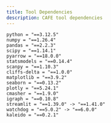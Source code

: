 ```yaml
---
title: Tool Dependencies
description: CAFE tool dependencies
---
```


```
python = "==3.12.5"
numpy = "==1.26.4"
pandas = "==2.2.3"
scipy = "==1.14.1"
pyarrow = "==18.0.0"
statsmodels = "==0.14.4"
scanpy = "==1.10.3"
cliffs-delta = "==1.0.0"
matplotlib = "==3.9.2"
seaborn = "==0.13.2"
plotly = "==5.24.1"
cmasher = "==1.9.0"
igraph = "==0.10.8"
streamlit = "==1.39.0" -> "==1.41.0"
watchdog = "==5.0.2" -> "==6.0.0"
kaleido = "==0.2.1"
```
